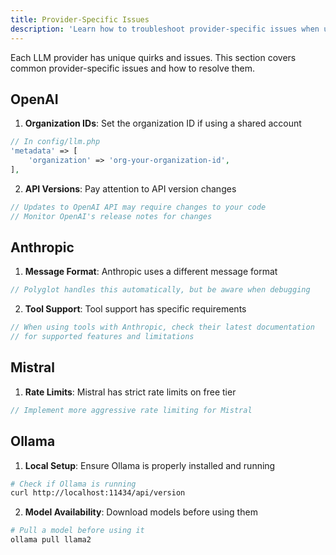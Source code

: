 ```yaml
---
title: Provider-Specific Issues
description: 'Learn how to troubleshoot provider-specific issues when using Polyglot.'
---
```


Each LLM provider has unique quirks and issues. This section covers common provider-specific issues and how to resolve them.


## OpenAI

1. **Organization IDs**: Set the organization ID if using a shared account
```php
// In config/llm.php
'metadata' => [
    'organization' => 'org-your-organization-id',
],
```

2. **API Versions**: Pay attention to API version changes
```php
// Updates to OpenAI API may require changes to your code
// Monitor OpenAI's release notes for changes
```

## Anthropic

1. **Message Format**: Anthropic uses a different message format
```php
// Polyglot handles this automatically, but be aware when debugging
```

2. **Tool Support**: Tool support has specific requirements
```php
// When using tools with Anthropic, check their latest documentation
// for supported features and limitations
```

## Mistral

1. **Rate Limits**: Mistral has strict rate limits on free tier
```php
// Implement more aggressive rate limiting for Mistral
```


## Ollama

1. **Local Setup**: Ensure Ollama is properly installed and running
```bash
# Check if Ollama is running
curl http://localhost:11434/api/version
```

2. **Model Availability**: Download models before using them
```bash
# Pull a model before using it
ollama pull llama2
```
